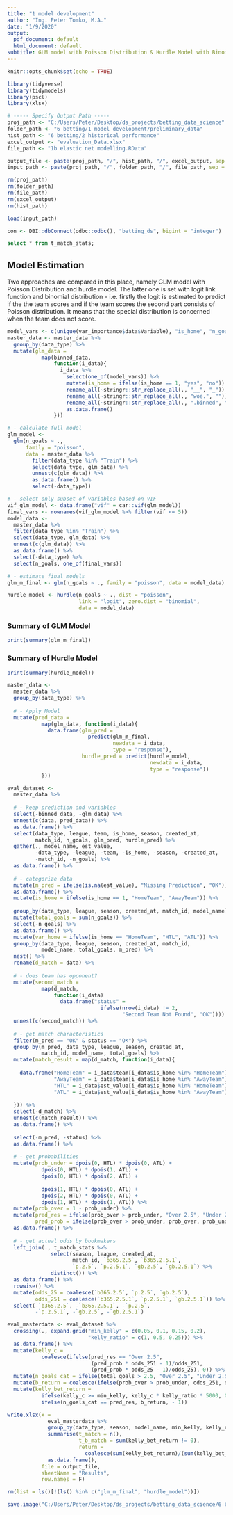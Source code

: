```yaml
---
title: "1 model development"
author: "Ing. Peter Tomko, M.A."
date: "1/9/2020"
output:
  pdf_document: default
  html_document: default
subtitle: GLM model with Poisson Distribution & Hurdle Model with Binomial Distribution
---
```


```r
knitr::opts_chunk$set(echo = TRUE)

library(tidyverse)
library(tidymodels)
library(pscl)
library(xlsx)

# ----- Specify Output Path -----
proj_path <- "C:/Users/Peter/Desktop/ds_projects/betting_data_science"
folder_path <- "6 betting/1 model development/preliminary_data"
hist_path <- "6 betting/2 historical performance"
excel_output <- "evaluation_Data.xlsx"
file_path <- "1b elastic net modelling.RData"

output_file <- paste(proj_path, "/", hist_path, "/", excel_output, sep ="")
input_path <- paste(proj_path, "/", folder_path, "/", file_path, sep = "")

rm(proj_path)
rm(folder_path)
rm(file_path)
rm(excel_output)
rm(hist_path)

load(input_path)
```

```r
con <- DBI::dbConnect(odbc::odbc(), "betting_ds", bigint = "integer")
```

```sql
select * from t_match_stats;
```

## Model Estimation

Two approaches are compared in this place, namely GLM model with Poisson Distribution and hurdle model. The latter one is set with logit link function and binomial distribution - i.e. firstly the logit is estimated to predict if the the team scores and if the team scores the second part consists of Poisson distribution. It means that the special distribution is concerned when the team does not score.

```r
model_vars <- c(unique(var_importance$data$Variable), "is_home", "n_goals")
master_data <- master_data %>%
  group_by(data_type) %>%
  mutate(glm_data = 
           map(binned_data, 
               function(i_data){
                 i_data %>%
                   select(one_of(model_vars)) %>%
                   mutate(is_home = ifelse(is_home == 1, "yes", "no")) %>%
                   rename_all(~stringr::str_replace_all(., "__", "_")) %>%
                   rename_all(~stringr::str_replace_all(., "woe.", "")) %>%
                   rename_all(~stringr::str_replace_all(., ".binned", "")) %>%
                   as.data.frame()
               }))

# - calculate full model
glm_model <- 
  glm(n_goals ~ ., 
      family = "poisson", 
      data = master_data %>%
        filter(data_type %in% "Train") %>%
        select(data_type, glm_data) %>%
        unnest(c(glm_data)) %>%
        as.data.frame() %>%
        select(-data_type))

# - select only subset of variables based on VIF
vif_glm_model <- data.frame("vif" = car::vif(glm_model))
final_vars <- rownames(vif_glm_model %>% filter(vif <= 5))
model_data <- 
  master_data %>%
  filter(data_type %in% "Train") %>%
  select(data_type, glm_data) %>%
  unnest(c(glm_data)) %>%
  as.data.frame() %>%
  select(-data_type) %>%
  select(n_goals, one_of(final_vars))

# - estimate final models
glm_m_final <- glm(n_goals ~ ., family = "poisson", data = model_data)

hurdle_model <- hurdle(n_goals ~ ., dist = "poisson", 
                       link = "logit", zero.dist = "binomial", 
                       data = model_data)
```

### Summary of GLM Model

```r
print(summary(glm_m_final))
```

### Summary of Hurdle Model

```r
print(summary(hurdle_model))
```

```r
master_data <- 
  master_data %>%
  group_by(data_type) %>%
  
  # - Apply Model
  mutate(pred_data = 
           map(glm_data, function(i_data){
             data.frame(glm_pred = 
                          predict(glm_m_final, 
                                  newdata = i_data, 
                                  type = "response"),
                        hurdle_pred = predict(hurdle_model, 
                                              newdata = i_data, 
                                              type = "response"))
           }))

eval_dataset <-
  master_data %>%
  
  # - keep prediction and variables
  select(-binned_data, -glm_data) %>%
  unnest(c(data, pred_data)) %>%
  as.data.frame() %>%
  select(data_type, league, team, is_home, season, created_at, 
         match_id, n_goals, glm_pred, hurdle_pred) %>%
  gather(., model_name, est_value, 
         -data_type, -league, -team, -is_home, -season, -created_at, 
         -match_id, -n_goals) %>%
  as.data.frame() %>%
  
  # - categorize data
  mutate(m_pred = ifelse(is.na(est_value), "Missing Prediction", "OK")) %>%
  as.data.frame() %>%
  mutate(is_home = ifelse(is_home == 1, "HomeTeam", "AwayTeam")) %>%
  
  group_by(data_type, league, season, created_at, match_id, model_name) %>%
  mutate(total_goals = sum(n_goals)) %>%
  select(-n_goals) %>%
  as.data.frame() %>%
  mutate(var_home = ifelse(is_home == "HomeTeam", "HTL", "ATL")) %>%
  group_by(data_type, league, season, created_at, match_id, 
           model_name, total_goals, m_pred) %>%
  nest() %>%
  rename(d_match = data) %>%
  
  # - does team has opponent?
  mutate(second_match = 
           map(d_match, 
               function(i_data) 
                 data.frame("status" = 
                              ifelse(nrow(i_data) != 2, 
                                     "Second Team Not Found", "OK")))) %>%
  unnest(c(second_match)) %>%
  
  # - get match characteristics
  filter(m_pred == "OK" & status == "OK") %>%
  group_by(m_pred, data_type, league, season, created_at, 
           match_id, model_name, total_goals) %>%
  mutate(match_result = map(d_match, function(i_data){
    
    data.frame("HomeTeam" = i_data$team[i_data$is_home %in% "HomeTeam"],
               "AwayTeam" = i_data$team[i_data$is_home %in% "AwayTeam"],
               "HTL" = i_data$est_value[i_data$is_home %in% "HomeTeam"],
               "ATL" = i_data$est_value[i_data$is_home %in% "AwayTeam"])
    
  })) %>%
  select(-d_match) %>%
  unnest(c(match_result)) %>%
  as.data.frame() %>%
  
  select(-m_pred, -status) %>%
  as.data.frame() %>%
  
  # - get probabilities
  mutate(prob_under = dpois(0, HTL) * dpois(0, ATL) +
           dpois(0, HTL) * dpois(1, ATL) +
           dpois(0, HTL) * dpois(2, ATL) +
           
           dpois(1, HTL) * dpois(0, ATL) +
           dpois(2, HTL) * dpois(0, ATL) +
           dpois(1, HTL) * dpois(1, ATL)) %>%
  mutate(prob_over = 1 - prob_under) %>%
  mutate(pred_res = ifelse(prob_over > prob_under, "Over 2.5", "Under 2.5"),
         pred_prob = ifelse(prob_over > prob_under, prob_over, prob_under)) %>%
  as.data.frame() %>%
  
  # - get actual odds by bookmakers
  left_join(., t_match_stats %>% 
              select(season, league, created_at, 
                     match_id, `b365.2.5`, `b365.2.5.1`, 
                     `p.2.5`, `p.2.5.1`, `gb.2.5`, `gb.2.5.1`) %>%
              distinct()) %>%
  as.data.frame() %>%
  rowwise() %>%
  mutate(odds_25 = coalesce(`b365.2.5`, `p.2.5`, `gb.2.5`),
         odds_251 = coalesce(`b365.2.5.1`, `p.2.5.1`, `gb.2.5.1`)) %>%
  select(-`b365.2.5`, -`b365.2.5.1`, -`p.2.5`, 
         -`p.2.5.1`, -`gb.2.5`, -`gb.2.5.1`)

eval_masterdata <- eval_dataset %>%
  crossing(., expand.grid("min_kelly" = c(0.05, 0.1, 0.15, 0.2),
                          "kelly_ratio" = c(1, 0.5, 0.25))) %>%
  as.data.frame() %>%
  mutate(kelly_c = 
           coalesce(ifelse(pred_res == "Over 2.5", 
                           (pred_prob * odds_251 - 1)/odds_251, 
                           (pred_prob * odds_25 - 1)/odds_25), 0)) %>%
  mutate(n_goals_cat = ifelse(total_goals > 2.5, "Over 2.5", "Under_2.5")) %>%
  mutate(b_return = coalesce(ifelse(prob_over > prob_under, odds_251, odds_25), 0)) %>%
  mutate(kelly_bet_return = 
           ifelse(kelly_c >= min_kelly, kelly_c * kelly_ratio * 5000, 0) *
           ifelse(n_goals_cat == pred_res, b_return, - 1))

write.xlsx(x = 
             eval_masterdata %>%
             group_by(data_type, season, model_name, min_kelly, kelly_ratio) %>%
             summarise(t_match = n(),
                       t_b_match = sum(kelly_bet_return != 0),
                       return = 
                         coalesce(sum(kelly_bet_return)/(sum(kelly_bet_return != 0) * 5000), 0)) %>%
             as.data.frame(), 
           file = output_file, 
           sheetName = "Results", 
           row.names = F)

rm(list = ls()[!(ls() %in% c("glm_m_final", "hurdle_model"))])

save.image("C:/Users/Peter/Desktop/ds_projects/betting_data_science/6 betting/1 model development/preliminary_data/glm_models.RData")
```